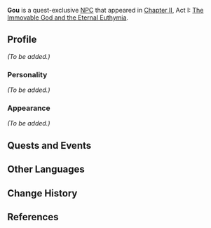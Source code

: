 {{Meta
<!-- REMOVE THIS TEMPLATE AFTER ADDING MISSING INFO -->
|missing_NPC_profile  = yes
}}
{{Character Infobox
|type             = Quest NPC
|image            = NPC Gou.png
|realname         = 
|region           = Inazuma
|affiliation      = Treasure Hoarders
|title            = 
|voiceCN          = 
|voiceJP          = 
}}
'''Gou''' is a quest-exclusive [[NPC]] that appeared in [[Chapter II]], Act I: [[The Immovable God and the Eternal Euthymia]].

==Profile==
<!--detailed story/lore information goes here-->
''(To be added.)''

===Personality===
''(To be added.)''

===Appearance===
''(To be added.)''

==Quests and Events==
{{Quest Appearances}}

==Other Languages==
{{Other Languages
|default_hidden = 1
|en      = Gou
|zhs     = 阿豪
|zhs_rm  = Ā Háo
|zht     = 阿豪
|zht_rm  = Ā Háo
|ja      = 豪
|ja_rm   = Gou
|ko      = 고우
|ko_rm   = Gou
|es      = Gou
|fr      = Gou
|ru      = Го
|th      = Gou
|vi      = Gou
|de      = Gou
|id      = Gou
|pt      = Gou
}}

==Change History==
{{Change History|2.0}}

==References==
{{Reflist}}